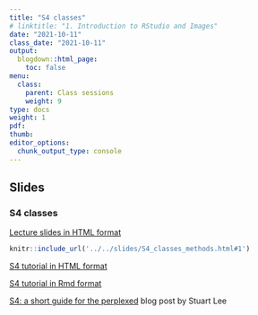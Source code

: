 ```yaml
---
title: "S4 classes"
# linktitle: "1. Introduction to RStudio and Images"
date: "2021-10-11"
class_date: "2021-10-11"
output:
  blogdown::html_page:
    toc: false
menu:
  class:
    parent: Class sessions
    weight: 9
type: docs
weight: 1
pdf:
thumb:
editor_options: 
  chunk_output_type: console
---
```


## Slides

### S4 classes

<a href="../../slides/S4_classes_methods#1" target="_blank">Lecture slides in HTML format</a>

```r
knitr::include_url('../../slides/S4_classes_methods.html#1')
```

<a href="../../slides/S4_tutorial.html" target="_blank">S4 tutorial in HTML format</a>

<a href="../../slides/S4_tutorial.Rmd" target="_blank">S4 tutorial in Rmd format</a>

<a href="https://stuartlee.org/2019/07/09/s4-short-guide/" target="_blank">S4: a short guide for the perplexed</a> blog post by Stuart Lee
